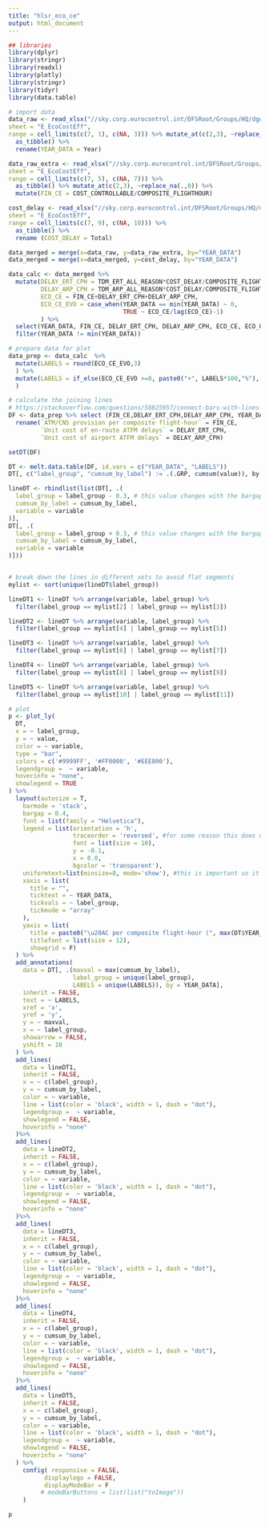 ```yaml
---
title: "hlsr_eco_ce"
output: html_document
---
```


```r
## libraries
library(dplyr)
library(stringr)
library(readxl)
library(plotly)
library(stringr)
library(tidyr)
library(data.table)
```

```r
# import data
data_raw <- read_xlsx("//sky.corp.eurocontrol.int/DFSRoot/Groups/HQ/dgof-pru/Project/ACE/Data for ACE landing page and digital reports/hlsr2021_data.xlsx",
sheet = "E_EcoCostEff",
range = cell_limits(c(7, 1), c(NA, 3))) %>% mutate_at(c(2,3), ~replace_na(.,0)) %>% 
  as_tibble() %>% 
  rename(YEAR_DATA = Year)

data_raw_extra <- read_xlsx("//sky.corp.eurocontrol.int/DFSRoot/Groups/HQ/dgof-pru/Project/ACE/Data for ACE landing page and digital reports/hlsr2021_data.xlsx",
sheet = "E_EcoCostEff",
range = cell_limits(c(7, 5), c(NA, 7))) %>%
  as_tibble() %>% mutate_at(c(2,3), ~replace_na(.,0)) %>% 
  mutate(FIN_CE = COST_CONTROLLABLE/COMPOSITE_FLIGHTHOUR) 

cost_delay <- read_xlsx("//sky.corp.eurocontrol.int/DFSRoot/Groups/HQ/dgof-pru/Project/ACE/Data for ACE landing page and digital reports/hlsr2021_data.xlsx",
sheet = "E_EcoCostEff",
range = cell_limits(c(7, 9), c(NA, 10))) %>%
  as_tibble() %>% 
  rename (COST_DELAY = Total)

data_merged = merge(x=data_raw, y=data_raw_extra, by="YEAR_DATA")
data_merged = merge(x=data_merged, y=cost_delay, by="YEAR_DATA")

data_calc <- data_merged %>% 
  mutate(DELAY_ERT_CPH = TDM_ERT_ALL_REASON*COST_DELAY/COMPOSITE_FLIGHTHOUR,
         DELAY_ARP_CPH = TDM_ARP_ALL_REASON*COST_DELAY/COMPOSITE_FLIGHTHOUR,
         ECO_CE = FIN_CE+DELAY_ERT_CPH+DELAY_ARP_CPH,
         ECO_CE_EVO = case_when(YEAR_DATA == min(YEAR_DATA) ~ 0,
                                TRUE ~ ECO_CE/lag(ECO_CE)-1)
         ) %>% 
  select(YEAR_DATA, FIN_CE, DELAY_ERT_CPH, DELAY_ARP_CPH, ECO_CE, ECO_CE_EVO)  %>% 
  filter(YEAR_DATA != min(YEAR_DATA))

# prepare data for plot
data_prep <- data_calc  %>% 
  mutate(LABELS = round(ECO_CE_EVO,3)
  ) %>% 
  mutate(LABELS = if_else(ECO_CE_EVO >=0, paste0("+", LABELS*100,"%"), paste0(LABELS*100,"%"))
  ) 

# calculate the joining lines
# https://stackoverflow.com/questions/58825957/connect-bars-with-lines-in-r-plotly
DF <- data_prep %>% select (FIN_CE,DELAY_ERT_CPH,DELAY_ARP_CPH, YEAR_DATA, LABELS) %>% 
  rename(`ATM/CNS provision per composite flight-hour` = FIN_CE,
         `Unit cost of en-route ATFM delays` = DELAY_ERT_CPH,
         `Unit cost of airport ATFM delays` = DELAY_ARP_CPH)

setDT(DF)

DT <- melt.data.table(DF, id.vars = c("YEAR_DATA", "LABELS"))
DT[, c("label_group", "cumsum_by_label") := .(.GRP, cumsum(value)), by = YEAR_DATA]

lineDT <- rbindlist(list(DT[, .(
  label_group = label_group - 0.3, # this value changes with the bargap
  cumsum_by_label = cumsum_by_label,
  variable = variable
)],
DT[, .(
  label_group = label_group + 0.3, # this value changes with the bargap
  cumsum_by_label = cumsum_by_label,
  variable = variable
)]))


# break down the lines in different sets to avoid flat segments
mylist <- sort(unique(lineDT$label_group))

lineDT1 <- lineDT %>% arrange(variable, label_group) %>%
  filter(label_group == mylist[2] | label_group == mylist[3])

lineDT2 <- lineDT %>% arrange(variable, label_group) %>%
  filter(label_group == mylist[4] | label_group == mylist[5])

lineDT3 <- lineDT %>% arrange(variable, label_group) %>%
  filter(label_group == mylist[6] | label_group == mylist[7])

lineDT4 <- lineDT %>% arrange(variable, label_group) %>%
  filter(label_group == mylist[8] | label_group == mylist[9])

lineDT5 <- lineDT %>% arrange(variable, label_group) %>%
  filter(label_group == mylist[10] | label_group == mylist[11])

# plot
p <- plot_ly(
  DT,
  x = ~ label_group,
  y = ~ value,
  color = ~ variable,
  type = "bar",
  colors = c('#9999FF', '#FF0000', '#EEE800'),
  legendgroup =  ~ variable,
  hoverinfo = "none",
  showlegend = TRUE
) %>%
  layout(autosize = T, 
    barmode = 'stack',
    bargap = 0.4,
    font = list(family = "Helvetica"),
    legend = list(orientation = 'h',
                  traceorder = 'reversed', #for some reason this does not work
                  font = list(size = 10),
                  y = -0.1,
                  x = 0.0,
                  bgcolor = 'transparent'),
    uniformtext=list(minsize=8, mode='show'), #this is important so it does not autofit fonts
    xaxis = list(
      title = "",
      ticktext = ~ YEAR_DATA,
      tickvals = ~ label_group,
      tickmode = "array"
    ),
    yaxis = list(
      title = paste0("\u20AC per composite flight-hour (", max(DT$YEAR_DATA)," prices)"),
      titlefont = list(size = 12),
      showgrid = F)
  ) %>%
  add_annotations(
    data = DT[, .(maxval = max(cumsum_by_label),
                  label_group = unique(label_group),
                  LABELS = unique(LABELS)), by = YEAR_DATA],
    inherit = FALSE,
    text = ~ LABELS,
    xref = 'x',
    yref = 'y',
    y = ~ maxval,
    x = ~ label_group,
    showarrow = FALSE,
    yshift = 10
  ) %>%
  add_lines(
    data = lineDT1,
    inherit = FALSE,
    x = ~ c(label_group),
    y = ~ cumsum_by_label,
    color = ~ variable,
    line = list(color = 'black', width = 1, dash = "dot"),
    legendgroup =  ~ variable,
    showlegend = FALSE,
    hoverinfo = "none"
  )%>%
  add_lines(
    data = lineDT2,
    inherit = FALSE,
    x = ~ c(label_group),
    y = ~ cumsum_by_label,
    color = ~ variable,
    line = list(color = 'black', width = 1, dash = "dot"),
    legendgroup =  ~ variable,
    showlegend = FALSE,
    hoverinfo = "none"
  )%>%
  add_lines(
    data = lineDT3,
    inherit = FALSE,
    x = ~ c(label_group),
    y = ~ cumsum_by_label,
    color = ~ variable,
    line = list(color = 'black', width = 1, dash = "dot"),
    legendgroup =  ~ variable,
    showlegend = FALSE,
    hoverinfo = "none"
  )%>%
  add_lines(
    data = lineDT4,
    inherit = FALSE,
    x = ~ c(label_group),
    y = ~ cumsum_by_label,
    color = ~ variable,
    line = list(color = 'black', width = 1, dash = "dot"),
    legendgroup =  ~ variable,
    showlegend = FALSE,
    hoverinfo = "none"
  )%>%
  add_lines(
    data = lineDT5,
    inherit = FALSE,
    x = ~ c(label_group),
    y = ~ cumsum_by_label,
    color = ~ variable,
    line = list(color = 'black', width = 1, dash = "dot"),
    legendgroup =  ~ variable,
    showlegend = FALSE,
    hoverinfo = "none"
  ) %>% 
    config( responsive = FALSE,
          displaylogo = FALSE,
          displayModeBar = F
         # modeBarButtons = list(list("toImage"))
    )

```


```r
p
```
